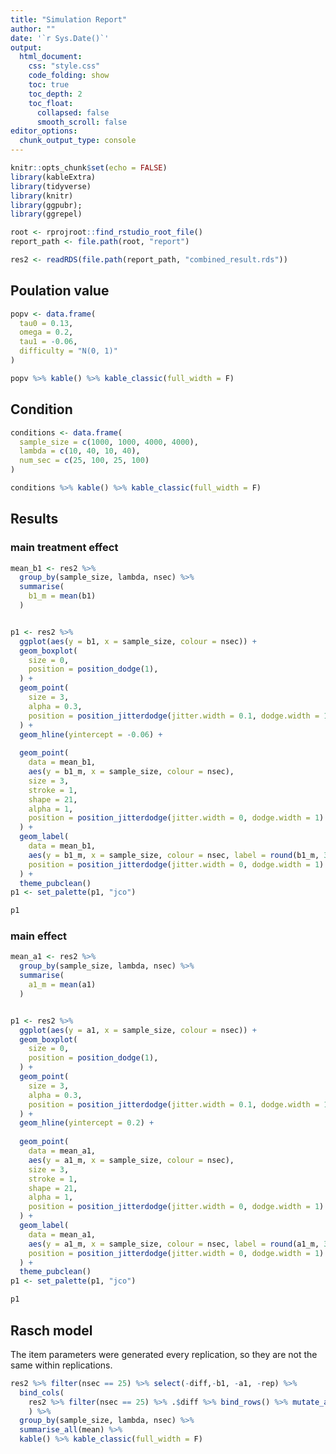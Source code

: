 ```yaml
---
title: "Simulation Report"
author: ""
date: '`r Sys.Date()`'
output:
  html_document:
    css: "style.css"
    code_folding: show
    toc: true
    toc_depth: 2
    toc_float:
      collapsed: false
      smooth_scroll: false
editor_options:
  chunk_output_type: console
---
```


```r
knitr::opts_chunk$set(echo = FALSE)
library(kableExtra)
library(tidyverse)
library(knitr)
library(ggpubr); 
library(ggrepel)

root <- rprojroot::find_rstudio_root_file()
report_path <- file.path(root, "report")

res2 <- readRDS(file.path(report_path, "combined_result.rds"))
```

## Poulation value

```r
popv <- data.frame(
  tau0 = 0.13,
  omega = 0.2,
  tau1 = -0.06,
  difficulty = "N(0, 1)"
)

popv %>% kable() %>% kable_classic(full_width = F)
```



## Condition

```r
conditions <- data.frame(
  sample_size = c(1000, 1000, 4000, 4000),
  lambda = c(10, 40, 10, 40),
  num_sec = c(25, 100, 25, 100)
)

conditions %>% kable() %>% kable_classic(full_width = F)
```

## Results

### main treatment effect 

```r
mean_b1 <- res2 %>% 
  group_by(sample_size, lambda, nsec) %>% 
  summarise(
    b1_m = mean(b1)
  )


p1 <- res2 %>% 
  ggplot(aes(y = b1, x = sample_size, colour = nsec)) +
  geom_boxplot(
    size = 0,
    position = position_dodge(1),
  ) +
  geom_point(
    size = 3,
    alpha = 0.3,
    position = position_jitterdodge(jitter.width = 0.1, dodge.width = 1)
  ) +
  geom_hline(yintercept = -0.06) +
  
  geom_point(
    data = mean_b1,
    aes(y = b1_m, x = sample_size, colour = nsec),
    size = 3, 
    stroke = 1, 
    shape = 21,
    alpha = 1,
    position = position_jitterdodge(jitter.width = 0, dodge.width = 1)
  ) +
  geom_label(
    data = mean_b1,
    aes(y = b1_m, x = sample_size, colour = nsec, label = round(b1_m, 3)),
    position = position_jitterdodge(jitter.width = 0, dodge.width = 1)
  ) +
  theme_pubclean()
p1 <- set_palette(p1, "jco")
```


```r
p1
```

### main effect 

```r
mean_a1 <- res2 %>% 
  group_by(sample_size, lambda, nsec) %>% 
  summarise(
    a1_m = mean(a1)
  )


p1 <- res2 %>% 
  ggplot(aes(y = a1, x = sample_size, colour = nsec)) +
  geom_boxplot(
    size = 0,
    position = position_dodge(1),
  ) +
  geom_point(
    size = 3,
    alpha = 0.3,
    position = position_jitterdodge(jitter.width = 0.1, dodge.width = 1)
  ) +
  geom_hline(yintercept = 0.2) +
  
  geom_point(
    data = mean_a1,
    aes(y = a1_m, x = sample_size, colour = nsec),
    size = 3, 
    stroke = 1, 
    shape = 21,
    alpha = 1,
    position = position_jitterdodge(jitter.width = 0, dodge.width = 1)
  ) +
  geom_label(
    data = mean_a1,
    aes(y = a1_m, x = sample_size, colour = nsec, label = round(a1_m, 3)),
    position = position_jitterdodge(jitter.width = 0, dodge.width = 1)
  ) +
  theme_pubclean()
p1 <- set_palette(p1, "jco")
```


```r
p1
```

## Rasch model

The item parameters were generated every replication, so they are not the same within replications.

```r
res2 %>% filter(nsec == 25) %>% select(-diff,-b1, -a1, -rep) %>% 
  bind_cols(
    res2 %>% filter(nsec == 25) %>% .$diff %>% bind_rows() %>% mutate_all(round, 3)
    ) %>% 
  group_by(sample_size, lambda, nsec) %>% 
  summarise_all(mean) %>% 
  kable() %>% kable_classic(full_width = F)

```

